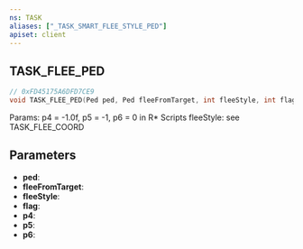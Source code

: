 ```yaml
---
ns: TASK
aliases: ["_TASK_SMART_FLEE_STYLE_PED"]
apiset: client
---
```

## TASK_FLEE_PED

```c
// 0xFD45175A6DFD7CE9
void TASK_FLEE_PED(Ped ped, Ped fleeFromTarget, int fleeStyle, int flag, float p4, int p5, int p6);
```

Params: p4 = -1.0f, p5 = -1, p6 = 0 in R* Scripts
fleeStyle: see TASK_FLEE_COORD

## Parameters
* **ped**:
* **fleeFromTarget**:
* **fleeStyle**:
* **flag**:
* **p4**:
* **p5**:
* **p6**: